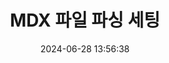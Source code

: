 ---
title: '02. MDX 파일 파싱 세팅'
description: ''
image: '/img/2024-06-26-13-52-42.webp'
tags: [typescript,next.js,tailwindCSS]
date: 2024-06-28 13:56:38
update: 2024-06-26 13:56:38
---